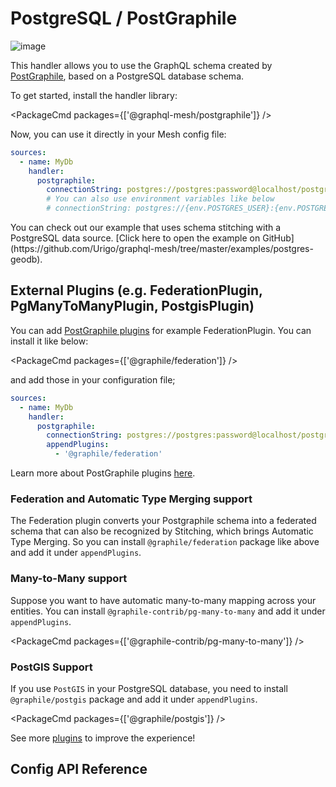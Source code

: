 
# PostgreSQL / PostGraphile

![image](https://user-images.githubusercontent.com/20847995/79219670-5ae06300-7e5b-11ea-81f1-d0c08a884607.png)

This handler allows you to use the GraphQL schema created by [PostGraphile](https://graphile.org/postgraphile), based on a PostgreSQL database schema.

To get started, install the handler library:

<PackageCmd packages={['@graphql-mesh/postgraphile']} />

Now, you can use it directly in your Mesh config file:

```yaml {4-7}
sources:
  - name: MyDb
    handler:
      postgraphile:
        connectionString: postgres://postgres:password@localhost/postgres
        # You can also use environment variables like below
        # connectionString: postgres://{env.POSTGRES_USER}:{env.POSTGRES_PASSWORD}@localhost/postgres
```

<Callout>
  You can check out our example that uses schema stitching with a PostgreSQL data source. [Click here to open the
  example on GitHub](https://github.com/Urigo/graphql-mesh/tree/master/examples/postgres-geodb).
</Callout>

## External Plugins (e.g. FederationPlugin, PgManyToManyPlugin, PostgisPlugin)

You can add [PostGraphile plugins](https://graphile.org/postgraphile/community-plugins) for example FederationPlugin. You can install it like below:

<PackageCmd packages={['@graphile/federation']} />

and add those in your configuration file;

```yaml {6-7}
sources:
  - name: MyDb
    handler:
      postgraphile:
        connectionString: postgres://postgres:password@localhost/postgres
        appendPlugins:
          - '@graphile/federation'
```

<Callout>Learn more about PostGraphile plugins [here](https://graphile.org/postgraphile/extending).</Callout>

### Federation and Automatic Type Merging support

The Federation plugin converts your Postgraphile schema into a federated schema that can also be recognized by Stitching, which brings Automatic Type Merging. So you can install `@graphile/federation` package like above and add it under `appendPlugins`.

### Many-to-Many support

Suppose you want to have automatic many-to-many mapping across your entities. You can install `@graphile-contrib/pg-many-to-many` and add it under `appendPlugins`.

<PackageCmd packages={['@graphile-contrib/pg-many-to-many']} />

### PostGIS Support

If you use `PostGIS` in your PostgreSQL database, you need to install `@graphile/postgis` package and add it under `appendPlugins`.

<PackageCmd packages={['@graphile/postgis']} />

<Callout>See more [plugins](https://graphile.org/postgraphile/community-plugins) to improve the experience!</Callout>

## Config API Reference


<API />
